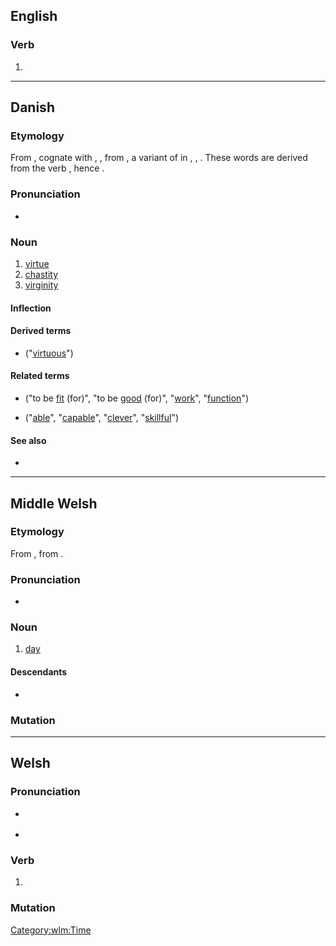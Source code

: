 ==English==

===Verb===
{{head|en|verb form}}

# {{obsolete spelling of|en|did}}

----

==Danish==

===Etymology===
From {{der|da|non|dygð||virtue}}, cognate with {{cog|no|-}}, {{cog|sv|dygd}}, from {{inh|da|gem-pro|*dugiþō}}, a variant of {{m|gem-pro|*dugunþō}} in {{cog|en|douth}}, {{cog|de|Tugend}}, {{cog|nl|deugd}}. These words are derived from the verb {{m|gem-pro|*duganą||to be useful}}, hence {{cog|da|du}}.

===Pronunciation===
* {{IPA|da|[ˈd̥yðˀ]|[ˈd̥yˀð]}}

===Noun===
{{da-noun|en|er}}

# [[virtue]]
# [[chastity]]
# [[virginity]]

====Inflection====
{{da-decl|en|er}}

====Derived terms====
* {{l|da|dydig}} ("[[virtuous]]")

====Related terms====
* {{l|da|du|pos=v}} ("to be [[fit]] (for)", "to be [[good]] (for)", "[[work]]", "[[function]]")
* {{l|da|dygtig|pos=a}} ("[[able]]", "[[capable]]", "[[clever]]", "[[skillful]]")

====See also====
* {{pedia|lang=da}}

----

==Middle Welsh==

===Etymology===
From {{inh|wlm|owl|did}}, from {{inh|wlm|cel-pro|*dīyos||day}}.

===Pronunciation===
* {{IPA|wlm|/dɨːð/}}

===Noun===
{{head|wlm|noun|g=m|head=dyð}}

# [[day]]

====Descendants====
* {{desc|cy|dydd}}

===Mutation===
{{wlm-mutation|d|yð}}

[[Category:wlm:Time]]

----

==Welsh==

===Pronunciation===
* {{a|cy-N}} {{IPA|cy|/dɨːd/}}
* {{a|cy-S}} {{IPA|cy|/diːd/}}

===Verb===
{{head|cy|verb form}}

# {{lb|cy|literary}} {{inflection of|cy|dodi||3|s|pres//fut}}

===Mutation===
{{cy-mut-auto}}